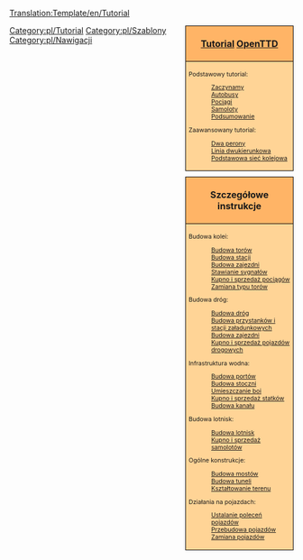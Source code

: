 <noinclude>
[[Translation:Template/en/Tutorial]]{{en/-}}</noinclude>
<!--
NOTE:
Aqueducts should go under 'bridges' (with a link from building locks and canals), as aqueducts are in fact bridges but then for ships.

Possible future tutorials not already in list:
- Multistations
--><div style="float:right; padding-left:12px; background:none;">
<div style="width:180px; border:1px solid #000000; background:#ffb466; padding:5px; -moz-border-radius-topleft:5px; -moz-border-radius-topright:5px; font-size: 12pt;">
<center><strong><font size="3">[[Main/pl/Tutorial|Tutorial]] [[Main/pl/OpenTTD|OpenTTD]]</font></strong></center>
</div>
<div style="width:180px;  border:1px solid black; border-top-width: 0px; background:#ffd496; padding:5px; font-size: 8pt;">

Podstawowy tutorial:
:[[Main/pl/Tutorial|Zaczynamy]]
:[[Main/pl/Tutorial/Autobusy|Autobusy]]
:[[Main/pl/Tutorial/Pociagi|Pociągi]]
:[[Main/pl/Tutorial/Samoloty|Samoloty]]
:[[Main/pl/Tutorial/Podsumowanie|Podsumowanie]]
Zaawansowany tutorial:
:[[Main/pl/Tutorial/Dwa perony|Dwa perony]]
:[[Main/pl/Tutorial/Linia dwukierunkowa|Linia dwukierunkowa]]
:[[Main/pl/Tutorial/Podstawowa sieć kolejowa|Podstawowa sieć kolejowa]]

</div>

<div style="width:180px; border:1px solid #000000; background:#ffb466; padding:5px; font-size: 12pt; margin-top: 10px;">
<center><strong><font size="3">Szczegółowe instrukcje</font></strong></center>
</div>
<div style="width:180px;  border:1px solid black; border-top-width: 0px; background:#ffd496; padding:5px; -moz-border-radius-bottomleft:5px; -moz-border-radius-bottomright:8px; font-size: 8pt;">
<span style="font-weight:bold;">

Budowa kolei:
:[[Main/pl/Budowa torów|Budowa torów]]
:[[Main/pl/Budowa stacji kolejowej|Budowa stacji]]
:[[Main/pl/Budowa zajezdni|Budowa zajezdni]]
:[[Main/pl/Budowa sygnałów|Stawianie sygnałów]]
:[[Main/pl/Kupno pociągów|Kupno i sprzedaż pociągów]]
:[[Main/pl/Zamiana torów|Zamiana typu torów]]

Budowa dróg:
:[[Main/pl/Budowa dróg|Budowa dróg]]
:[[Main/pl/Budowa przystanków|Budowa przystanków i stacji załadunkowych]]
:[[Main/en/Budowa zajezdni samochodowej|Budowa zajezdni]]
:[[Main/en/Kupno pojazdów|Kupno i sprzedaż pojazdów drogowych]]

Infrastruktura wodna:
:[[Main/pl/Budowa portów|Budowa portów]]
:[[Main/pl/Budowa stoczni|Budowa stoczni]]
:[[Main/pl/Budowa boi|Umieszczanie boi]]
:[[Main/pl/Kupno statków|Kupno i sprzedaż statków]]
:[[Main/pl/Budowa kanału|Budowa kanału]]

Budowa lotnisk:
:[[Main/pl/Budowa lotnisk|Budowa lotnisk]]
:[[Main/en/Kupno samolotów|Kupno i sprzedaż samolotów]]

Ogólne konstrukcje:
:[[Main/pl/Budowa mostów|Budowa mostów]]
:[[Main/pl/Budowa tuneli|Budowa tuneli]]
:[[Main/pl/Kształtowanie terenu|Kształtowanie terenu]]

Działania na pojazdach:
:[[Main/pl/Ustalanie poleceń|Ustalanie poleceń pojazdów]]
:[[Main/pl/Przebudowa pojazdów|Przebudowa pojazdów]]
:[[Main/pl/Zamiana pojazdów|Zamiana pojazdów]]

</span>
</div>
</div><includeonly>[[Category:pl/Tutorial]]</includeonly><noinclude>

[[Category:pl/Szablony]][[Category:pl/Nawigacji]]
</noinclude>